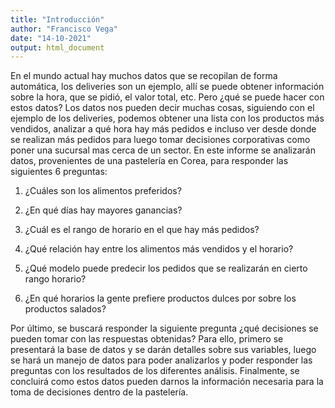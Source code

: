 ```yaml
---
title: "Introducción"
author: "Francisco Vega"
date: "14-10-2021"
output: html_document
---
```




En el mundo actual hay muchos datos que se recopilan de forma automática, los deliveries son un ejemplo, allí se puede obtener información sobre la hora, que se pidió, el valor total, etc. Pero ¿qué se puede hacer con estos datos? Los datos nos pueden decir muchas cosas, siguiendo con el ejemplo de los deliveries, podemos obtener una lista con los productos más vendidos, analizar a qué hora hay más pedidos e incluso ver desde donde se realizan más pedidos para luego tomar decisiones corporativas como poner una sucursal mas cerca de un sector. En este informe se analizarán datos, provenientes de una pastelería en Corea, para responder las siguientes 6 preguntas:

1.  ¿Cuáles son los alimentos preferidos?

2.  ¿En qué días hay mayores ganancias?

3.  ¿Cuál es el rango de horario en el que hay más pedidos?

4.  ¿Qué relación hay entre los alimentos más vendidos y el horario?

5.  ¿Qué modelo puede predecir los pedidos que se realizarán en cierto rango horario?

6.  ¿En qué horarios la gente prefiere productos dulces por sobre los productos salados?

Por último, se buscará responder la siguiente pregunta ¿qué decisiones se pueden tomar con las respuestas obtenidas? Para ello, primero se presentará la base de datos y se darán detalles sobre sus variables, luego se hará un manejo de datos para poder analizarlos y poder responder las preguntas con los resultados de los diferentes análisis. Finalmente, se concluirá como estos datos pueden darnos la información necesaria para la toma de decisiones dentro de la pastelería.
